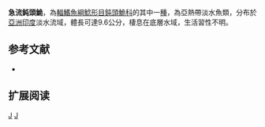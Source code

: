 {{Speciesbox 
| taxon = Amblyceps torrentis
| status = DD
| status_system = IUCN3.1
| authority = [[Linthoingambi|Linthoingambi]] & [[Vishwanath|Vishwanath]], 2008
| synonyms = 
}}
'''急流鈍頭鮠'''，為[[輻鰭魚綱|輻鰭魚綱]][[鯰形目|鯰形目]][[鈍頭鮠科|鈍頭鮠科]]的其中一[[種|種]]，為亞熱帶淡水魚類，分布於[[亞洲|亞洲]][[印度|印度]]淡水流域，體長可達9.6公分，棲息在底層水域，生活習性不明。

==参考文献==
*{{FishBase_species|genus=Amblyceps|species=torrentis |year=2015|month=4}}

== 扩展阅读 ==
{{refbegin}}
{{wikispecies-inline|Amblyceps torrentis|急流鈍頭鮠}}
{{refend}}
{{Taxonbar|from=Q6429059}}

[[Category:IUCN红色名录数据缺乏物种|J]]
[[Category:鈍頭鮠屬|J]]